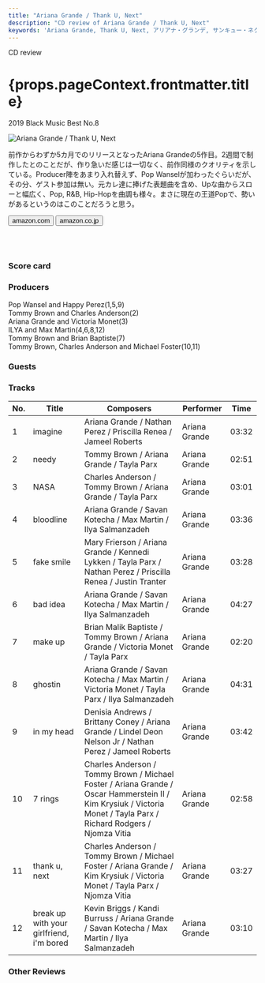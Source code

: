 ```yaml
---
title: "Ariana Grande / Thank U, Next"
description: "CD review of Ariana Grande / Thank U, Next"
keywords: 'Ariana Grande, Thank U, Next, アリアナ・グランデ, サンキュー・ネクスト'
---
```






<p className="largeP">CD review</p>
<h1 className="h1--no--margin">{props.pageContext.frontmatter.title}</h1>
<p className="largeP"><Link to="/best50/2019/">2019 Black Music Best No.8</Link></p>

<Row  className="image-card-group">
	<Column colMd={"4"} colLg={"4"} noGutterMdLeft="">
       <ImageCard>

![Ariana Grande / Thank U, Next](../../images/cd/arianagrande5L.jpg) 

</ImageCard>
	</Column>
	<Column colMd={"4"} colLg={"8"} noGutterMdLeft="">
	<p>
	前作からわずか5カ月でのリリースとなったAriana Grandeの5作目。2週間で制作したとのことだが、作り急いだ感じは一切なく、前作同様のクオリティを示している。Producer陣をあまり入れ替えず、Pop Wanselが加わったぐらいだが、その分、ゲスト参加は無い。元カレ達に捧げた表題曲を含め、Upな曲からスローと幅広く、Pop, R&B, Hip-Hopを曲調も様々。まさに現在の王道Popで、勢いがあるというのはこのことだろうと思う。
	</p>
	<div>
	  <Button href="https://amzn.to/3cpw49P" kind="primary" size="small" renderIcon={ArrowUpRight24}>
      amazon.com
      </Button>
      <Button href="https://amzn.to/2ZWNOXz" kind="secondary" size="small" renderIcon={ArrowUpRight24}>
      amazon.co.jp
      </Button>
	</div>
	<a style="display:inline-block;overflow:hidden;background:url(https://linkmaker.itunes.apple.com/ja-jp/lockup.svg?releaseDate=2019-02-08&kind=album&bubble=apple_music&style=mono-black) no-repeat;width:180px;height:45px;" href="https://geo.music.apple.com/jp/album/thank-u-next/1450330588?mt=1&app=music&ls=1&at=11lcug"></a>
	<a style="display:inline-block;overflow:hidden;background:url(https://linkmaker.itunes.apple.com/ja-jp/badge-lrg.svg?releaseDate=2019-02-08T00:00:00Z&kind=album&bubble=itunes_music) no-repeat;width:140px;height:45px;" href="https://geo.music.apple.com/jp/album/thank-u-next/1450330588?app=itunes&at=11lcug"></a>
	</Column>
</Row>
<Row >
	<Column colMd={"4"} colLg={"4"} noGutterMdLeft="">
<div>
    <h3>Score card</h3>
	<SliderJS1 value="5" />
    <SliderJS2 value="1" />
	<SliderJS3 value="1" />
    <SliderJS4 value="9" />
</div>
</Column>
<Column colMd={"4"} colLg={"8"} noGutterMdLeft="">
<div>
<h3>Producers</h3>
<p>
Pop Wansel and Happy Perez(1,5,9)
<br/>Tommy Brown and Charles Anderson(2)
<br/>Ariana Grande and Victoria Monet(3)
<br/>ILYA and Max Martin(4,6,8,12)
<br/>Tommy Brown and Brian Baptiste(7)
<br/>Tommy Brown, Charles Anderson and Michael Foster(10,11)
</p>
<h3>Guests</h3>
<p>
</p>
</div>
</Column>
</Row>

<h3>Tracks</h3>

| No. |	 Title                                 	 |  Composers                                                                                                                                                          |  Performer    |  Time |
| --- |	---------------------------------------- | ------------------------------------------------------------------------------------------------------------------------------------------------------------------- | ------------- | ----- |
| 1   |	imagine                                  | Ariana Grande / Nathan Perez / Priscilla Renea / Jameel Roberts                                                                                                     | Ariana Grande | 03:32 |
| 2   |	needy                                    | Tommy Brown / Ariana Grande / Tayla Parx                                                                                                                            | Ariana Grande | 02:51 |
| 3   |	NASA                                     | Charles Anderson / Tommy Brown / Ariana Grande / Tayla Parx                                                                                                         | Ariana Grande | 03:01 |
| 4   |	bloodline                                | Ariana Grande / Savan Kotecha / Max Martin / Ilya Salmanzadeh                                                                                                       | Ariana Grande | 03:36 |
| 5   |	fake smile                               | Mary Frierson / Ariana Grande / Kennedi Lykken / Tayla Parx / Nathan Perez / Priscilla Renea / Justin Tranter                                                       | Ariana Grande | 03:28 |
| 6   |	bad idea                                 | Ariana Grande / Savan Kotecha / Max Martin / Ilya Salmanzadeh                                                                                                       | Ariana Grande | 04:27 |
| 7   |	make up                                  | Brian Malik Baptiste / Tommy Brown / Ariana Grande / Victoria Monet / Tayla Parx                                                                                    | Ariana Grande | 02:20 |
| 8   |	ghostin                                  | Ariana Grande / Savan Kotecha / Max Martin / Victoria Monet / Tayla Parx / Ilya Salmanzadeh                                                                         | Ariana Grande | 04:31 |
| 9   |	in my head                               | Denisia Andrews / Brittany Coney / Ariana Grande / Lindel Deon Nelson Jr / Nathan Perez / Jameel Roberts                                                            | Ariana Grande | 03:42 |
| 10  |	7 rings                                  | Charles Anderson / Tommy Brown / Michael Foster / Ariana Grande / Oscar Hammerstein II / Kim Krysiuk / Victoria Monet / Tayla Parx / Richard Rodgers / Njomza Vitia | Ariana Grande | 02:58 |
| 11  |	thank u, next                            | Charles Anderson / Tommy Brown / Michael Foster / Ariana Grande / Kim Krysiuk / Victoria Monet / Tayla Parx / Njomza Vitia                                          | Ariana Grande | 03:27 |
| 12  |	break up with your girlfriend, i'm bored | Kevin Briggs / Kandi Burruss / Ariana Grande / Savan Kotecha / Max Martin / Ilya Salmanzadeh                                                                        | Ariana Grande | 03:10 |

<h3>Other Reviews</h3>

<Row>
<Column colMd={3} colLg={3} noGutterMdLeft>
<Review1 />
</Column>
</Row>
